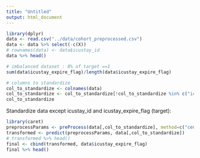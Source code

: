 ```yaml
---
title: "Untitled"
output: html_document
---
```


```r
library(dplyr)
data <- read.csv("../data/cohort_preprocessed.csv")
data <- data %>% select(-c(X))
# rownames(data) <- data$icustay_id
data %>% head()
```

```r
# imbalanced dataset : 8% of target ==1
sum(data$icustay_expire_flag)/length(data$icustay_expire_flag)

# columns to standardize
col_to_standardize <- colnames(data)
col_to_standardize <- col_to_standardize[!col_to_standardize %in% c("icustay_id","icustay_expire_flag")]
col_to_standardize
```


Standardize data except icustay_id and icustay_expire_flag (target):
```r
library(caret)
preprocessParams <- preProcess(data[,col_to_standardize], method=c("center", "scale"))
transformed <- predict(preprocessParams, data[,col_to_standardize])
# transformed %>% head()
final <- cbind(transformed, data$icustay_expire_flag)
final %>% head()
```


